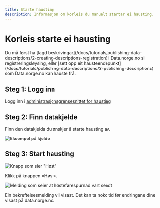 ```yaml
---
title: Starte hausting
description: Informasjon om korleis du manuelt startar ei hausting.
---
```


# Korleis starte ei hausting

<Alert size='sm'>
    Du må først ha [lagd
    beskrivingar](/docs/tutorials/publishing-data-descriptions/2-creating-descriptions-registration) i Data.norge.no si
    registreringsløysing, eller [sett opp eit
    hausteendepunkt](/docs/tutorials/publishing-data-descriptions/3-publishing-descriptions) som Data.norge.no kan
    hauste frå.
</Alert>

## Steg 1: Logg inn

Logg inn i [administrasjonsgrensesnittet for hausting](https://admin.fellesdatakatalog.digdir.no/data-sources)

## Steg 2: Finn datakjelde

Finn den datakjelda du ønskjer å starte hausting av.

![Eksempel på kjelde](https://cms.fellesdatakatalog.digdir.no/uploads/data_source_entry_d25303217f.png)

## Steg 3: Start hausting

![Knapp som sier "Høst"](https://cms.fellesdatakatalog.digdir.no/uploads/harvesting_harvest_button_d1e18ff981.png)

Klikk på knappen «Høst».

![Melding som seier at høsteførespurnad vart sendt](https://cms.fellesdatakatalog.digdir.no/uploads/harvesting_harvest_request_sent_8f75b28d4a.png)

Ein bekreftelsesmelding vil visast. Det kan ta noko tid før endringane dine visast på data.norge.no.
